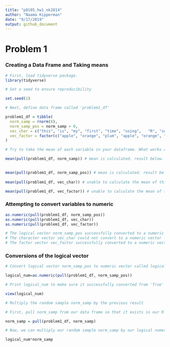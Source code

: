 ```yaml
---
title: "p8105_hw1_nk2814"
author: "Naama Kipperman"
date: "9/17/2019"
output: github_document
---
```




# Problem 1
### Creating a Data Frame and Taking means



```r

# First, load tidyverse package.
library(tidyverse)   

# Set a seed to ensure reproducibility

set.seed(1)

# Next, define data frame called 'problem1_df'

problem1_df = tibble(    
  norm_samp = rnorm(8),    
  norm_samp_pos = norm_samp > 0,  
  vec_char = c("this", "is", "my", "first", "time", "using",   "R", "software"),   
  vec_factor = factor(c("apple", "orange", "plum", "apple", "orange", "plum", "apple", "orange"))
)

# Try to take the mean of each variable in your dataframe. What works and what doesn’t?

mean(pull(problem1_df, norm_samp)) # mean is calculated. result below.
                                   

mean(pull(problem1_df, norm_samp_pos)) # mean is calculated. result below.
                                       
mean(pull(problem1_df, vec_char)) # unable to calculate the mean of this character vector. error message below.

mean(pull(problem1_df, vec_factor)) # unable to calculate the mean of this factor vector. error message below.

```

### Attempting to convert variables to numeric 

``` r
as.numeric(pull(problem1_df, norm_samp_pos))
as.numeric(pull(problem1_df, vec_char))
as.numeric(pull(problem1_df, vec_factor))

# The logical vector norm_samp_pos successfully converted to a numeric vector. 
# The character vector vec_char could not convert to a numeric vector - NA's were introduced by coercion instead. This helps explain why we couldn't take the mean of this vector - it's a string of characters. R 
# The factor vector vec_factor successfully converted to a numeric vector of 1, 2, and 3. 

```

### Conversions of the logical vector
```r

# Convert logical vector norm_samp_pos to numeric vector called logical_num

logical_num=as.numeric(pull(problem1_df, norm_samp_pos))

# Print logical_num to make sure it successfully converted from 'True' and 'False' values to numeric values

view(logical_num)

# Multiply the random sample norm_samp by the previous result

# First, pull norm_samp from our data frame so that it exists in our R environment

norm_samp = pull(problem1_df, norm_samp)

# Now, we can multiply our random sample norm_samp by our logical numeric vector

logical_num*norm_samp

```
